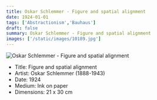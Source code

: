 ```yaml
---
title: Oskar Schlemmer - Figure and spatial alignment
date: 1924-01-01
tags: ['Abstractionism','Bauhaus']
draft: false
summary: Oskar Schlemmer - Figure and spatial alignment
images: ['/static/images/10189.jpg']
---
```


![Oskar Schlemmer - Figure and spatial alignment](/static/images/10189.jpg)

* Title: Figure and spatial alignment
* Artist: Oskar Schlemmer (1888-1943)
* Date: 1924
* Medium: Ink on paper
* Dimensions: 21 x 30 cm


